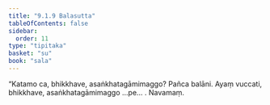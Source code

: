 ```yaml
---
title: "9.1.9 Balasutta"
tableOfContents: false
sidebar:
  order: 11
type: "tipitaka"
basket: "su"
book: "sala"
---
```



<DynamicBreadcrumb />

<Division number="374" book="sala" bookNo="13" page="536">

<Paragraph number="1687" book="sala">
“Katamo ca, bhikkhave, asaṅkhatagāmimaggo? Pañca balāni. Ayaṃ vuccati, bhikkhave, asaṅkhatagāmimaggo …pe… .

</Paragraph>
</Division>

<Paragraph number="1688" type="center" book="sala">
Navamaṃ.
</Paragraph>